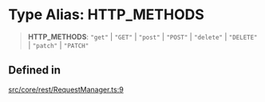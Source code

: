 # Type Alias: HTTP\_METHODS

> **HTTP\_METHODS**: `"get"` \| `"GET"` \| `"post"` \| `"POST"` \| `"delete"` \| `"DELETE"` \| `"patch"` \| `"PATCH"`

## Defined in

[src/core/rest/RequestManager.ts:9](https://github.com/justheimsk/cordium.js/blob/1bf2a638b90afa5ef4b22005e7b70c138a2c2b3e/src/core/rest/RequestManager.ts#L9)
